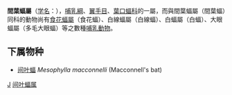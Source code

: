 {{Unreferenced|time=2019-04-10T10:05:46+00:00}}
{{Automatic taxobox
| taxon = Mesophylla
| authority = 
}}

'''間葉蝠屬'''（[[学名|学名]]：{{lang|la|''Mesophylla''}}），[[哺乳綱|哺乳綱]]、[[翼手目|翼手目]]、[[葉口蝠科|葉口蝠科]]的一屬，而與間葉蝠屬（間葉蝠）同科的動物尚有[[食花蝠屬|食花蝠屬]]（食花蝠）、白線蝠屬（白線蝠）、白蝠屬（白蝠）、大眼蝠屬（多毛大眼蝠）等之數種[[哺乳動物|哺乳動物]]。

==下属物种==
* [[间叶蝠|间叶蝠]] ''Mesophylla macconnelli'' (Macconnell's bat)

{{taxonbar}}
[[Category:葉口蝠科|J]]
[[Category:间叶蝠属|]]
{{Mammal-stub}}